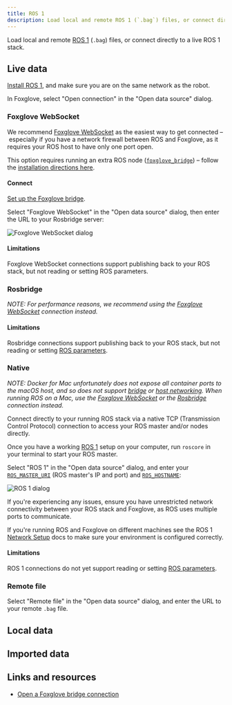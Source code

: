 ```yaml
---
title: ROS 1
description: Load local and remote ROS 1 (`.bag`) files, or connect directly to a live ROS 1 stack.
---
```



Load local and remote [ROS 1](https://foxglove.dev/blog/installing-ros1-noetic-on-ubuntu) (`.bag`) files, or connect directly to a live ROS 1 stack.

## Live data

[Install ROS 1](https://foxglove.dev/blog/installing-ros1-noetic-on-ubuntu), and make sure you are on the same network as the robot.

In Foxglove, select "Open connection" in the "Open data source" dialog.

### Foxglove WebSocket

We recommend [Foxglove WebSocket](#foxglove-websocket) as the easiest way to get connected – especially if you have a network firewall between ROS and Foxglove, as it requires your ROS host to have only one port open.

This option requires running an extra ROS node ([`foxglove_bridge`](https://index.ros.org/p/foxglove_bridge/)) – follow the [installation directions here](/docs/connecting-to-data/ros-foxglove-bridge).

#### Connect

[Set up the Foxglove bridge](/docs/connecting-to-data/ros-foxglove-bridge).

Select "Foxglove WebSocket" in the "Open data source" dialog, then enter the URL to your Rosbridge server:

![Foxglove WebSocket dialog](/img/docs/connecting-to-data/foxglove-websocket.png)

<FoxgloveWebSocketResetDirections />

#### Limitations

Foxglove WebSocket connections support publishing back to your ROS stack, but not reading or setting ROS parameters.

### Rosbridge
_NOTE: For performance reasons, we recommend using the [Foxglove WebSocket](#foxglove-websocket) connection instead._

<RosbridgeDirections rosVersion={1}/>

#### Limitations

Rosbridge connections support publishing back to your ROS stack, but not reading or setting [ROS parameters](https://github.com/foxglove/studio/issues/1662).

### Native

<DesktopAppOnlyBadge />

_NOTE: Docker for Mac unfortunately does not expose all container ports to the macOS host, and so does not support [bridge](https://docs.docker.com/docker-for-mac/networking/#there-is-no-docker0-bridge-on-macos) or [host networking](https://docs.docker.com/network/host/). When running ROS on a Mac, use the [Foxglove WebSocket](#foxglove-websocket) or the [Rosbridge](#rosbridge) connection instead._

Connect directly to your running ROS stack via a native TCP (Transmission Control Protocol) connection to access your ROS master and/or nodes directly.

Once you have a working [ROS 1](https://foxglove.dev/blog/installing-ros1-noetic-on-ubuntu) setup on your computer, run `roscore` in your terminal to start your ROS master.

Select "ROS 1" in the "Open data source" dialog, and enter your [`ROS_MASTER_URI`](https://wiki.ros.org/ROS/EnvironmentVariables#ROS_MASTER_URI) (ROS master's IP and port) and [`ROS_HOSTNAME`](https://wiki.ros.org/ROS/EnvironmentVariables#ROS_IP.2FROS_HOSTNAME):

![ROS 1 dialog](/img/docs/connecting-to-data/ros1.png)

If you're experiencing any issues, ensure you have unrestricted network connectivity between your ROS stack and Foxglove, as ROS uses multiple ports to communicate.

If you're running ROS and Foxglove on different machines see the ROS 1 [Network Setup](http://wiki.ros.org/ROS/NetworkSetup) docs to make sure your environment is configured correctly.

#### Limitations

ROS 1 connections do not yet support reading or setting [ROS parameters](https://github.com/foxglove/studio/issues/1662).

### Remote file

Select "Remote file" in the "Open data source" dialog, and enter the URL to your remote `.bag` file.

<CorsDirections />

## Local data

<LocalDataDirections/>

## Imported data

<ImportedDataDirections/>

## Links and resources

- [Open a Foxglove bridge connection](https://foxglove.dev/blog/announcing-the-new-foxglove-bridge-for-live-ros-data)
